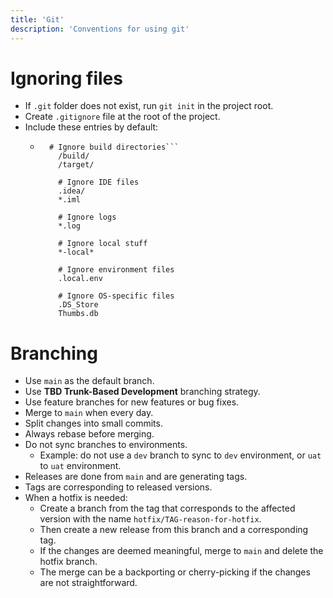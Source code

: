 ```yaml
---
title: 'Git'
description: 'Conventions for using git'
---
```


# Ignoring files

- If `.git` folder does not exist, run `git init` in the project root.
- Create `.gitignore` file at the root of the project.
- Include these entries by default:
    - ```gitignore
        # Ignore build directories```
          /build/
          /target/

          # Ignore IDE files
          .idea/
          *.iml

          # Ignore logs
          *.log

          # Ignore local stuff
          *-local*

          # Ignore environment files
          .local.env

          # Ignore OS-specific files
          .DS_Store
          Thumbs.db
      ```

# Branching
- Use `main` as the default branch.
- Use **TBD Trunk-Based Development** branching strategy.
- Use feature branches for new features or bug fixes.
- Merge to `main` when every day.
- Split changes into small commits.
- Always rebase before merging.
- Do not sync branches to environments.
    - Example: do not use a `dev` branch to sync to `dev` environment, or `uat` to `uat` environment.
- Releases are done from `main` and are generating tags.
- Tags are corresponding to released versions.
- When a hotfix is needed:
    - Create a branch from the tag that corresponds to the affected version with the name `hotfix/TAG-reason-for-hotfix`.
    - Then create a new release from this branch and a corresponding tag.
    - If the changes are deemed meaningful, merge to `main` and delete the hotfix branch.
    - The merge can be a backporting or cherry-picking if the changes are not straightforward.

